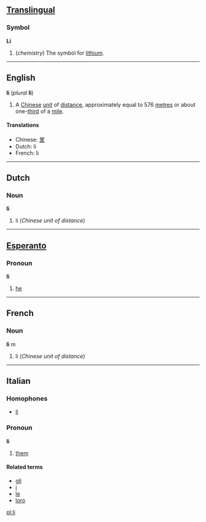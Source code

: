 ==[[Translingual]]==
===Symbol===
'''Li'''

#(''chemistry'') The symbol for [[lithium]].

----
==English==
'''li''' (''plural'' '''li''') <!--this is correct: the plural is "li", the same as the singular-->

#A [[Chinese]] [[unit]] of [[distance]], approximately equal to 576 [[metre]]s or about one-[[third]] of a [[mile]].

====Translations====
*Chinese: [[里]]
*Dutch: li
*French: li

----
==Dutch==
===Noun===
'''li'''

#li (''Chinese unit of distance'')

----
==[[Esperanto]]==
===Pronoun===
'''li'''

#[[he]]

----
==French==
===Noun===
'''li''' ''m''

#li (''Chinese unit of distance'')

----
==Italian==
===Homophones===
*[[lì]]

===Pronoun===
'''li'''

#[[them]]

====Related terms====
*[[gli]]
*[[i#Italian|i]]
*[[le#Italian|le]]
*[[loro]]

[[pl:li]]
